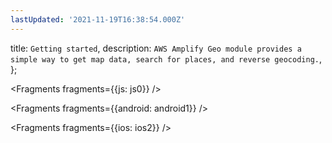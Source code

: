 ```yaml
---
lastUpdated: '2021-11-19T16:38:54.000Z'
---
```

  title: `Getting started`,
  description: `AWS Amplify Geo module provides a simple way to get map data, search for places, and reverse geocoding.`,
};


<Fragments fragments={{js: js0}} />


<Fragments fragments={{android: android1}} />


<Fragments fragments={{ios: ios2}} />
